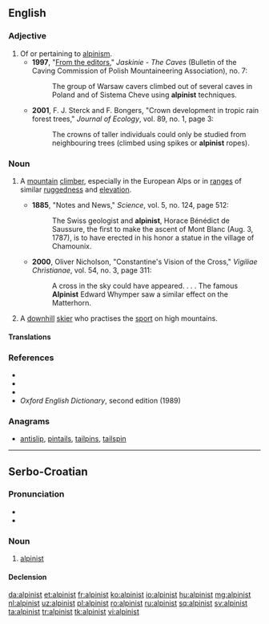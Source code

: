 ==English==

===Adjective===
{{en-adj|-}}

# Of or pertaining to [[alpinism]].
#* '''1997''', "[http://www.sktj.pl/epimenides/jaskinie/page03.html From the editors]," ''Jaskinie - The Caves'' (Bulletin of the Caving Commission of Polish Mountaineering Association), no. 7:
#*: The group of Warsaw cavers climbed out of several caves in Poland and of Sistema Cheve using '''alpinist''' techniques.
#* '''2001''', F. J. Sterck and F. Bongers, "Crown development in tropic rain forest trees," ''Journal of Ecology'', vol. 89, no. 1, page 3:
#*: The crowns of taller individuals could only be studied from neighbouring trees (climbed using spikes or '''alpinist''' ropes).

===Noun===
{{en-noun}}

# {{context|sometimes|capitalized|lang=en}} A [[mountain]] [[climber]], especially in the European Alps or in [[ranges]] of similar [[ruggedness]] and [[elevation]].
#* '''1885''', "Notes and News," ''Science'', vol. 5, no. 124, page 512:
#*: The Swiss geologist and '''alpinist''', Horace Bénédict de Saussure, the first to make the ascent of Mont Blanc (Aug. 3, 1787), is to have erected in his honor a statue in the village of Chamounix.
#* '''2000''', Oliver Nicholson, "Constantine's Vision of the Cross," ''Vigiliae Christianae'', vol. 54, no. 3, page 311:
#*: A cross in the sky could have appeared. . . . The famous '''Alpinist''' Edward Whymper saw a similar effect on the Matterhorn.
# {{context|sometimes|capitalized|lang=en}} A [[downhill]] [[skier]] who practises the [[sport]] on high mountains.

====Translations====
{{trans-see|mountain climber|mountaineer}}

===References===
* {{R:Webster 1913}}
* {{R:Dictionary.com}}
* {{R:Encarta|alpinist}}
* ''Oxford English Dictionary'', second edition (1989)

===Anagrams===
* [[antislip#English|antislip]], [[pintails#English|pintails]], [[tailpins#English|tailpins]], [[tailspin#English|tailspin]]

----

==Serbo-Croatian==

===Pronunciation===
* {{IPA|/alpǐnist/|lang=sh}}
* {{hyphenation|al|pi|nist}}

===Noun===
{{sh-noun|g=m|head=alpìnist|r|алпинист|алпѝнист}}

# [[#English|alpinist]]

====Declension====
{{sh-decl-noun
|alpinist|alpinisti
|alpinista|alpinista
|alpinistu|alpinistima
|alpinista|alpiniste
|alpiniste|alpinisti
|alpinistu|alpinistima
|alpinistom|alpinistima
}}

[[da:alpinist]]
[[et:alpinist]]
[[fr:alpinist]]
[[ko:alpinist]]
[[io:alpinist]]
[[hu:alpinist]]
[[mg:alpinist]]
[[nl:alpinist]]
[[uz:alpinist]]
[[pl:alpinist]]
[[ro:alpinist]]
[[ru:alpinist]]
[[sq:alpinist]]
[[sv:alpinist]]
[[ta:alpinist]]
[[tr:alpinist]]
[[tk:alpinist]]
[[vi:alpinist]]